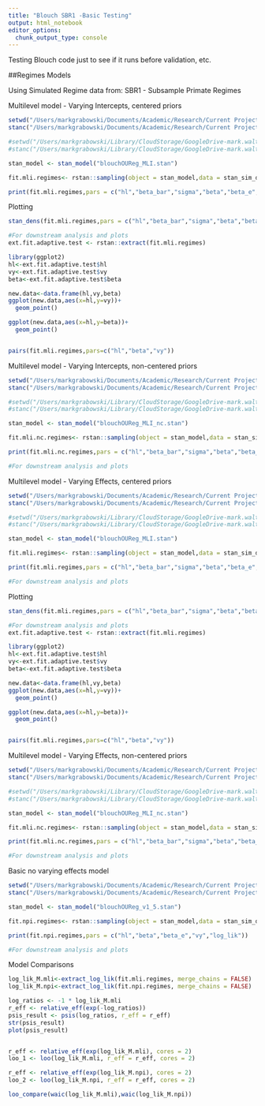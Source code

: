 ```yaml
---
title: "Blouch SBR1 -Basic Testing"
output: html_notebook
editor_options: 
  chunk_output_type: console
---
```

Testing Blouch code just to see if it runs before validation, etc.

##Regimes Models

Using Simulated Regime data from: SBR1 - Subsample Primate Regimes

Multilevel model - Varying Intercepts, centered priors
```r
setwd("/Users/markgrabowski/Documents/Academic/Research/Current Projects/Blouch project/R1 blouch-testing branch/Stan Models Milestones/Testing Versions/") #Macbook Pro
stanc("/Users/markgrabowski/Documents/Academic/Research/Current Projects/Blouch project/R1 blouch-testing branch/Stan Models Milestones/Testing Versions/blouchOUReg_MLI.stan") #Macbook Pro

#setwd("/Users/markgrabowski/Library/CloudStorage/GoogleDrive-mark.walter.grabowski@gmail.com/Other computers/My MacBook Pro/Documents/Academic/Research/Current Projects/Blouch project/R1 blouch-testing branch/Stan Models Milestones/Testing Versions/")#Mac Studio
#stanc("/Users/markgrabowski/Library/CloudStorage/GoogleDrive-mark.walter.grabowski@gmail.com/Other computers/My MacBook Pro/Documents/Academic/Research/Current Projects/Blouch project/R1 blouch-testing branch/Stan Models Milestones/Testing Versions/blouchOUReg_MLI.stan") #Mac Studio

stan_model <- stan_model("blouchOUReg_MLI.stan")

fit.mli.regimes<- rstan::sampling(object = stan_model,data = stan_sim_data,chains = 2,iter = 2000,control=list(adapt_delta=0.80))

print(fit.mli.regimes,pars = c("hl","beta_bar","sigma","beta","beta_e","vy"))

```


Plotting
```r
stan_dens(fit.mli.regimes,pars = c("hl","beta_bar","sigma","beta","beta_e","vy"))

#For downstream analysis and plots
ext.fit.adaptive.test <- rstan::extract(fit.mli.regimes)

library(ggplot2)
hl<-ext.fit.adaptive.test$hl
vy<-ext.fit.adaptive.test$vy
beta<-ext.fit.adaptive.test$beta

new.data<-data.frame(hl,vy,beta)
ggplot(new.data,aes(x=hl,y=vy))+
  geom_point()

ggplot(new.data,aes(x=hl,y=beta))+
  geom_point()


pairs(fit.mli.regimes,pars=c("hl","beta","vy"))

```

Multilevel model - Varying Intercepts, non-centered priors
```r
setwd("/Users/markgrabowski/Documents/Academic/Research/Current Projects/Blouch project/R1 blouch-testing branch/Stan Models Milestones/Testing Versions/") #Macbook Pro
stanc("/Users/markgrabowski/Documents/Academic/Research/Current Projects/Blouch project/R1 blouch-testing branch/Stan Models Milestones/Testing Versions/blouchOUReg_MLI_nc.stan") #Macbook Pro

#setwd("/Users/markgrabowski/Library/CloudStorage/GoogleDrive-mark.walter.grabowski@gmail.com/Other computers/My MacBook Pro/Documents/Academic/Research/Current Projects/Blouch project/R1 blouch-testing branch/Stan Models Milestones/Testing Versions/")#Mac Studio
#stanc("/Users/markgrabowski/Library/CloudStorage/GoogleDrive-mark.walter.grabowski@gmail.com/Other computers/My MacBook Pro/Documents/Academic/Research/Current Projects/Blouch project/R1 blouch-testing branch/Stan Models Milestones/Testing Versions/blouchOUReg_MLI.stan") #Mac Studio

stan_model <- stan_model("blouchOUReg_MLI_nc.stan")

fit.mli.nc.regimes<- rstan::sampling(object = stan_model,data = stan_sim_data,chains = 2,iter = 2000,control=list(adapt_delta=0.9))

print(fit.mli.nc.regimes,pars = c("hl","beta_bar","sigma","beta","beta_e","vy","log_lik"))

#For downstream analysis and plots
```



Multilevel model - Varying Effects, centered priors
```r
setwd("/Users/markgrabowski/Documents/Academic/Research/Current Projects/Blouch project/R1 blouch-testing branch/Stan Models Milestones/Testing Versions/") #Macbook Pro
stanc("/Users/markgrabowski/Documents/Academic/Research/Current Projects/Blouch project/R1 blouch-testing branch/Stan Models Milestones/Testing Versions/blouchOUReg_MLI.stan") #Macbook Pro

#setwd("/Users/markgrabowski/Library/CloudStorage/GoogleDrive-mark.walter.grabowski@gmail.com/Other computers/My MacBook Pro/Documents/Academic/Research/Current Projects/Blouch project/R1 blouch-testing branch/Stan Models Milestones/Testing Versions/")#Mac Studio
#stanc("/Users/markgrabowski/Library/CloudStorage/GoogleDrive-mark.walter.grabowski@gmail.com/Other computers/My MacBook Pro/Documents/Academic/Research/Current Projects/Blouch project/R1 blouch-testing branch/Stan Models Milestones/Testing Versions/blouchOUReg_MLI.stan") #Mac Studio

stan_model <- stan_model("blouchOUReg_MLI.stan")

fit.mli.regimes<- rstan::sampling(object = stan_model,data = stan_sim_data,chains = 2,iter = 2000,control=list(adapt_delta=0.80))

print(fit.mli.regimes,pars = c("hl","beta_bar","sigma","beta","beta_e","vy","log_lik"))

#For downstream analysis and plots
```


Plotting
```r
stan_dens(fit.mli.regimes,pars = c("hl","beta_bar","sigma","beta","beta_e","vy"))

#For downstream analysis and plots
ext.fit.adaptive.test <- rstan::extract(fit.mli.regimes)

library(ggplot2)
hl<-ext.fit.adaptive.test$hl
vy<-ext.fit.adaptive.test$vy
beta<-ext.fit.adaptive.test$beta

new.data<-data.frame(hl,vy,beta)
ggplot(new.data,aes(x=hl,y=vy))+
  geom_point()

ggplot(new.data,aes(x=hl,y=beta))+
  geom_point()


pairs(fit.mli.regimes,pars=c("hl","beta","vy"))

```

Multilevel model - Varying Effects, non-centered priors
```r
setwd("/Users/markgrabowski/Documents/Academic/Research/Current Projects/Blouch project/R1 blouch-testing branch/Stan Models Milestones/Testing Versions/") #Macbook Pro
stanc("/Users/markgrabowski/Documents/Academic/Research/Current Projects/Blouch project/R1 blouch-testing branch/Stan Models Milestones/Testing Versions/blouchOUReg_MLI_nc.stan") #Macbook Pro

#setwd("/Users/markgrabowski/Library/CloudStorage/GoogleDrive-mark.walter.grabowski@gmail.com/Other computers/My MacBook Pro/Documents/Academic/Research/Current Projects/Blouch project/R1 blouch-testing branch/Stan Models Milestones/Testing Versions/")#Mac Studio
#stanc("/Users/markgrabowski/Library/CloudStorage/GoogleDrive-mark.walter.grabowski@gmail.com/Other computers/My MacBook Pro/Documents/Academic/Research/Current Projects/Blouch project/R1 blouch-testing branch/Stan Models Milestones/Testing Versions/blouchOUReg_MLI.stan") #Mac Studio

stan_model <- stan_model("blouchOUReg_MLI_nc.stan")

fit.mli.nc.regimes<- rstan::sampling(object = stan_model,data = stan_sim_data,chains = 2,iter = 2000,control=list(adapt_delta=0.9))

print(fit.mli.nc.regimes,pars = c("hl","beta_bar","sigma","beta","beta_e","vy","log_lik"))

#For downstream analysis and plots
```



Basic no varying effects model
```r
setwd("/Users/markgrabowski/Documents/Academic/Research/Current Projects/Blouch project/R1 blouch-testing branch/Stan Models Milestones/Current Working Versions/") #Macbook Pro
stanc("/Users/markgrabowski/Documents/Academic/Research/Current Projects/Blouch project/R1 blouch-testing branch/Stan Models Milestones/Current Working Versions/blouchOUReg_v1_5.stan") #Macbook Pro

stan_model <- stan_model("blouchOUReg_v1_5.stan")

fit.npi.regimes<- rstan::sampling(object = stan_model,data = stan_sim_data,chains = 2,iter = 2000,control=list(adapt_delta=0.80))

print(fit.npi.regimes,pars = c("hl","beta","beta_e","vy","log_lik"))

#For downstream analysis and plots
```

Model Comparisons
```r
log_lik_M.mli<-extract_log_lik(fit.mli.regimes, merge_chains = FALSE)
log_lik_M.npi<-extract_log_lik(fit.npi.regimes, merge_chains = FALSE)

log_ratios <- -1 * log_lik_M.mli
r_eff <- relative_eff(exp(-log_ratios))
psis_result <- psis(log_ratios, r_eff = r_eff)
str(psis_result)
plot(psis_result)


r_eff <- relative_eff(exp(log_lik_M.mli), cores = 2) 
loo_1 <- loo(log_lik_M.mli, r_eff = r_eff, cores = 2)

r_eff <- relative_eff(exp(log_lik_M.npi), cores = 2) 
loo_2 <- loo(log_lik_M.npi, r_eff = r_eff, cores = 2)

loo_compare(waic(log_lik_M.mli),waic(log_lik_M.npi))
```




